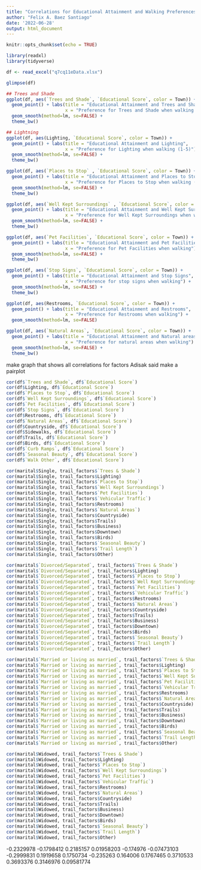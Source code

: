 ```yaml
---
title: "Correlations for Educational Attainment and Walking Preferences"
author: "Felix A. Baez Santiago"
date: '2022-06-28'
output: html_document
---
```


```r
knitr::opts_chunk$set(echo = TRUE)
```

```r
library(readxl)
library(tidyverse)

df <- read_excel("q7cq11eData.xlsx")

glimpse(df)
```

```r
## Trees and Shade
ggplot(df, aes(`Trees and Shade`, `Educational Score`, color = Town)) + 
  geom_point() + labs(title = "Educational Attainment and Trees and Shade", 
                      x = "Preference for Trees and Shade when walking (1-5)") +
  geom_smooth(method=lm, se=FALSE) + 
  theme_bw()
```

```r
## Lightning
ggplot(df, aes(Lighting, `Educational Score`, color = Town)) + 
  geom_point() + labs(title = "Educational Attainment and Lighting", 
                      x = "Preference for Lighting when walking (1-5)") +
  geom_smooth(method=lm, se=FALSE) + 
  theme_bw()
```

```r
ggplot(df, aes(`Places to Stop` , `Educational Score`, color = Town)) + 
  geom_point() + labs(title = "Educational Attainment and Places to Stop", 
                      x = "Preference for Places to Stop when walking (1-5)") +
  geom_smooth(method=lm, se=FALSE) + 
  theme_bw()
```

```r
ggplot(df, aes(`Well Kept Surroundings` , `Educational Score`, color = Town)) + 
  geom_point() + labs(title = "Educational Attainment and Well Kept Surroundings", 
                      x = "Preference for Well Kept Surroundings when walking (1-5)") +
  geom_smooth(method=lm, se=FALSE) + 
  theme_bw()
```

```r
ggplot(df, aes(`Pet Facilities`, `Educational Score`, color = Town)) + 
  geom_point() + labs(title = "Educational Attainment and Pet Facilities", 
                      x = "Preference for Pet Facilities when walking") +
  geom_smooth(method=lm, se=FALSE) + 
  theme_bw()
```

```r
ggplot(df, aes(`Stop Signs`, `Educational Score`, color = Town)) + 
  geom_point() + labs(title = "Educational Attainment and Stop Signs", 
                      x = "Preference for stop signs when walking") +
  geom_smooth(method=lm, se=FALSE) + 
  theme_bw()
```

```r
ggplot(df, aes(Restrooms, `Educational Score`, color = Town)) + 
  geom_point() + labs(title = "Educational Attainment and Restrooms", 
                      x = "Preference for Restrooms when walking") +
  geom_smooth(method=lm, se=FALSE) 
```

```r
ggplot(df, aes(`Natural Areas`, `Educational Score`, color = Town)) + 
  geom_point() + labs(title = "Educational Attainment and Natural areas", 
                      x = "Preference for natural areas when walking") +
  geom_smooth(method=lm, se=FALSE) + 
  theme_bw()
```
make graph that shows all correlations for factors 
Adisak said make a pairplot
```r
cor(df$`Trees and Shade`, df$`Educational Score`)
cor(df$Lighting, df$`Educational Score`)
cor(df$`Places to Stop`, df$`Educational Score`)
cor(df$`Well Kept Surroundings`, df$`Educational Score`)
cor(df$`Pet Facilities`, df$`Educational Score`)
cor(df$`Stop Signs`, df$`Educational Score`)
cor(df$Restrooms, df$`Educational Score`)
cor(df$`Natural Areas`, df$`Educational Score`)
cor(df$Countryside, df$`Educational Score`)
cor(df$Sidewalks, df$`Educational Score`)
cor(df$Trails, df$`Educational Score`)
cor(df$Birds, df$`Educational Score`)
cor(df$`Curb Ramps`, df$`Educational Score`)
cor(df$`Seasonal Beauty`, df$`Educational Score`)
cor(df$`Walk Other`, df$`Educational Score`)
```

```r
cor(marital$Single, trail_factors$`Trees & Shade`)
cor(marital$Single, trail_factors$Lighting)
cor(marital$Single, trail_factors$`Places to Stop`)
cor(marital$Single, trail_factors$`Well Kept Surroundings`)
cor(marital$Single, trail_factors$`Pet Facilities`)
cor(marital$Single, trail_factors$`Vehicular Traffic`)
cor(marital$Single, trail_factors$Restrooms)
cor(marital$Single, trail_factors$`Natural Areas`)
cor(marital$Single, trail_factors$Countryside)
cor(marital$Single, trail_factors$Trails)
cor(marital$Single, trail_factors$Business)
cor(marital$Single, trail_factors$Downtown)
cor(marital$Single, trail_factors$Birds)
cor(marital$Single, trail_factors$`Seasonal Beauty`)
cor(marital$Single, trail_factors$`Trail Length`)
cor(marital$Single, trail_factors$Other)
```

```r
cor(marital$`Divorced/Separated`, trail_factors$`Trees & Shade`)
cor(marital$`Divorced/Separated`, trail_factors$Lighting)
cor(marital$`Divorced/Separated`, trail_factors$`Places to Stop`)
cor(marital$`Divorced/Separated`, trail_factors$`Well Kept Surroundings`)
cor(marital$`Divorced/Separated`, trail_factors$`Pet Facilities`)
cor(marital$`Divorced/Separated`, trail_factors$`Vehicular Traffic`)
cor(marital$`Divorced/Separated`, trail_factors$Restrooms)
cor(marital$`Divorced/Separated`, trail_factors$`Natural Areas`)
cor(marital$`Divorced/Separated`, trail_factors$Countryside)
cor(marital$`Divorced/Separated`, trail_factors$Trails)
cor(marital$`Divorced/Separated`, trail_factors$Business)
cor(marital$`Divorced/Separated`, trail_factors$Downtown)
cor(marital$`Divorced/Separated`, trail_factors$Birds)
cor(marital$`Divorced/Separated`, trail_factors$`Seasonal Beauty`)
cor(marital$`Divorced/Separated`, trail_factors$`Trail Length`)
cor(marital$`Divorced/Separated`, trail_factors$Other)
```
```r
cor(marital$`Married or living as married`, trail_factors$`Trees & Shade`)
cor(marital$`Married or living as married`, trail_factors$Lighting)
cor(marital$`Married or living as married`, trail_factors$`Places to Stop`)
cor(marital$`Married or living as married`, trail_factors$`Well Kept Surroundings`)
cor(marital$`Married or living as married`, trail_factors$`Pet Facilities`)
cor(marital$`Married or living as married`, trail_factors$`Vehicular Traffic`)
cor(marital$`Married or living as married`, trail_factors$Restrooms)
cor(marital$`Married or living as married`, trail_factors$`Natural Areas`)
cor(marital$`Married or living as married`, trail_factors$Countryside)
cor(marital$`Married or living as married`, trail_factors$Trails)
cor(marital$`Married or living as married`, trail_factors$Business)
cor(marital$`Married or living as married`, trail_factors$Downtown)
cor(marital$`Married or living as married`, trail_factors$Birds)
cor(marital$`Married or living as married`, trail_factors$`Seasonal Beauty`)
cor(marital$`Married or living as married`, trail_factors$`Trail Length`)
cor(marital$`Married or living as married`, trail_factors$Other)
```
```r
cor(marital$Widowed, trail_factors$`Trees & Shade`)
cor(marital$Widowed, trail_factors$Lighting)
cor(marital$Widowed, trail_factors$`Places to Stop`)
cor(marital$Widowed, trail_factors$`Well Kept Surroundings`)
cor(marital$Widowed, trail_factors$`Pet Facilities`)
cor(marital$Widowed, trail_factors$`Vehicular Traffic`)
cor(marital$Widowed, trail_factors$Restrooms)
cor(marital$Widowed, trail_factors$`Natural Areas`)
cor(marital$Widowed, trail_factors$Countryside)
cor(marital$Widowed, trail_factors$Trails)
cor(marital$Widowed, trail_factors$Business)
cor(marital$Widowed, trail_factors$Downtown)
cor(marital$Widowed, trail_factors$Birds)
cor(marital$Widowed, trail_factors$`Seasonal Beauty`)
cor(marital$Widowed, trail_factors$`Trail Length`)
cor(marital$Widowed, trail_factors$Other)
```
-0.2329978
-0.1798412
0.2185157
0.01958203
-0.174976
-0.07473103
-0.2999831
0.1919658
0.1750734
-0.235263
0.164006
0.1767465
0.3710533
0.3693376
0.3146976
0.09581774






















